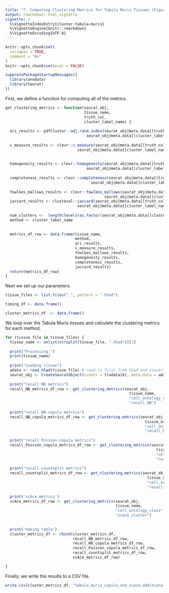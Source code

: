 ```yaml
---
title: "7. Computing Clustering Metrics for Tabula Muris Tissues (Figure 2, S11-S16, S37)"
output: rmarkdown::html_vignette
vignette: >
  %\VignetteIndexEntry{cluster-tabula-muris}
  %\VignetteEngine{knitr::rmarkdown}
  %\VignetteEncoding{UTF-8}
---
```


```r
knitr::opts_chunk$set(
  collapse = TRUE,
  comment = "#>"
)
knitr::opts_chunk$set(eval = FALSE)
```


```r
suppressPackageStartupMessages({
  library(anndata)
  library(Seurat)
})

```


First, we define a function for computing all of the metrics.
```r
get_clustering_metrics <- function(seurat_obj,
                                   tissue_name,
                                   truth_col,
                                   cluster_label_name) {
  
  ari_results <- pdfCluster::adj.rand.index(seurat_obj@meta.data[[truth_col]], 
                                    seurat_obj@meta.data[[cluster_label_name]])
  
  v_measure_results <- clevr::v_measure(seurat_obj@meta.data[[truth_col]], 
                                seurat_obj@meta.data[[cluster_label_name]])
  
  
  homogeneity_results <- clevr::homogeneity(seurat_obj@meta.data[[truth_col]], 
                                    seurat_obj@meta.data[[cluster_label_name]])
  
  completeness_results <- clevr::completeness(seurat_obj@meta.data[[truth_col]], 
                                      seurat_obj@meta.data[[cluster_label_name]])
  
  fowlkes_mallows_results <- clevr::fowlkes_mallows(seurat_obj@meta.data[[truth_col]], 
                                            seurat_obj@meta.data[[cluster_label_name]])
  jaccard_results <- clusteval::jaccard(seurat_obj@meta.data[[truth_col]], 
                                seurat_obj@meta.data[[cluster_label_name]])
  
  num_clusters <-  length(levels(as.factor(seurat_obj@meta.data[[cluster_label_name]])))
  method <- cluster_label_name
  
  
  metrics_df_row <- data.frame(tissue_name,
                               method,
                               ari_results,
                               v_measure_results,
                               fowlkes_mallows_results,
                               homogeneity_results,
                               completeness_results,
                               jaccard_results)
  return(metrics_df_row)
}
```





Next we set up our parameters.
```r
tissue_files <- list.files(".", pattern = ".h5ad")

timing_df <- data.frame()

cluster_metrics_df  <- data.frame()
```


We loop over the Tabula Muris tissues and calculate the clustering metrics for each method.
```r
for (tissue_file in tissue_files) {
  tissue_name <- unlist(strsplit(tissue_file, ".h5ad"))[1]
  
  print("Processing:")
  print(tissue_name)
  
  print("Loading tissue")
  adata <- read_h5ad(tissue_file) # read in first from h5ad and convert to Seurat
  seurat_obj <- CreateSeuratObject(counts = t(adata$X), meta.data = adata$obs)
    
  print("recall NB metrics")
  recall_NB_metrics_df_row <- get_clustering_metrics(seurat_obj,
                                                       tissue_name,
                                                       "cell_ontology_class",
                                                       "recall_NB")
  
  print("recall NB-copula metrics")
  recall_NB_copula_metrics_df_row <- get_clustering_metrics(seurat_obj,
                                                              tissue_name,
                                                              "cell_ontology_class",
                                                              "recall_NB-copula")
  
  print("recall Poisson-copula metrics")
  recall_Poisson_copula_metrics_df_row <- get_clustering_metrics(seurat_obj,
                                                                   tissue_name,
                                                                   "cell_ontology_class",
                                                                   "recall_Poisson-copula")
  
  print("recall countsplit metrics")
  recall_countsplit_metrics_df_row <- get_clustering_metrics(seurat_obj,
                                                               tissue_name,
                                                               "cell_ontology_class",
                                                               "recall_countsplit")
  
  print('scAce metrics')
  scAce_metrics_df_row <- get_clustering_metrics(seurat_obj,
                                                 tissue_name,
                                                 "cell_ontology_class",
                                                 "scace_cluster")
  
  
  print('making table')
  cluster_metrics_df <- rbind(cluster_metrics_df,
                              recall_NB_metrics_df_row,
                              recall_NB_copula_metrics_df_row,
                              recall_Poisson_copula_metrics_df_row,
                              recall_countsplit_metrics_df_row,
                              scAce_metrics_df_row)

}
```

Finally, we write the results to a CSV file.
```r
write.csv(cluster_metrics_df, "tabula_muris_copula_and_scace_additional_clustering_metrics.csv")
```